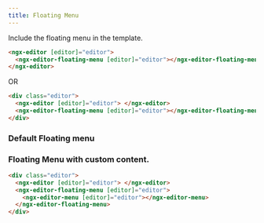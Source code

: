 ```yaml
---
title: Floating Menu
---
```



Include the floating menu in the template.

```html
<ngx-editor [editor]="editor">
  <ngx-editor-floating-menu [editor]="editor"></ngx-editor-floating-menu>
</ngx-editor>
```

OR

```html
<div class="editor">
  <ngx-editor [editor]="editor"> </ngx-editor>
  <ngx-editor-floating-menu [editor]="editor"></ngx-editor-floating-menu>
</div>
```

### Default Floating menu

<Stackblitz id="ngx-editor-floating-menu" />

### Floating Menu with custom content.

```html
<div class="editor">
  <ngx-editor [editor]="editor"> </ngx-editor>
  <ngx-editor-floating-menu [editor]="editor">
    <ngx-editor-menu [editor]="editor"></ngx-editor-menu>
  </ngx-editor-floating-menu>
</div>
```

<Stackblitz id="ngx-editor-floating-menu-custom" />
